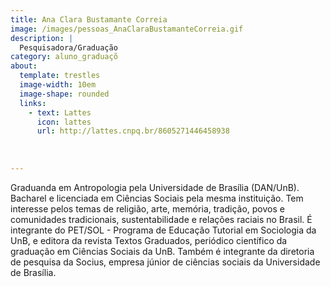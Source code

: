 ```yaml
---
title: Ana Clara Bustamante Correia
image: /images/pessoas_AnaClaraBustamanteCorreia.gif
description: |
  Pesquisadora/Graduação
category: aluno_graduaçõ
about:
  template: trestles
  image-width: 10em
  image-shape: rounded
  links:
    - text: Lattes
      icon: lattes
      url: http://lattes.cnpq.br/8605271446458938
    
    
    
---
```

Graduanda em Antropologia pela Universidade de Brasília (DAN/UnB). Bacharel e licenciada em Ciências Sociais pela mesma instituição. Tem interesse pelos temas de religião, arte, memória, tradição, povos e comunidades tradicionais, sustentabilidade e relações raciais no Brasil. É integrante do PET/SOL - Programa de Educação Tutorial em Sociologia da UnB, e editora da revista Textos Graduados, periódico científico da graduação em Ciências Sociais da UnB. Também é integrante da diretoria de pesquisa da Socius, empresa júnior de ciências sociais da Universidade de Brasília.